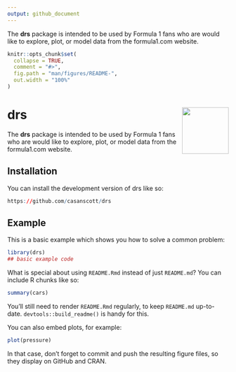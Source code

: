 ```yaml
---
output: github_document
---
```


The **drs** package is intended to be used by Formula 1 fans who are would like to explore, plot, or model data from the formula1.com website. 

```r
knitr::opts_chunk$set(
  collapse = TRUE,
  comment = "#>",
  fig.path = "man/figures/README-",
  out.width = "100%"
)
```




# drs <img src="man/figures/logo.png" align="right" height="106" alt="" />


The **drs** package is intended to be used by Formula 1 fans who are would like to explore, plot, or model data from the formula1.com website. 

## Installation

You can install the development version of drs like so:

``` r
https://github.com/casanscott/drs
```

## Example

This is a basic example which shows you how to solve a common problem:

```r
library(drs)
## basic example code
```

What is special about using `README.Rmd` instead of just `README.md`? You can include R chunks like so:

```r
summary(cars)
```

You'll still need to render `README.Rmd` regularly, to keep `README.md` up-to-date. `devtools::build_readme()` is handy for this.

You can also embed plots, for example:

```r
plot(pressure)
```

In that case, don't forget to commit and push the resulting figure files, so they display on GitHub and CRAN.
